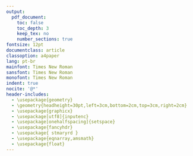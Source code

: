 ```yaml
---
output:
  pdf_document:
    toc: false
    toc_depth: 3
    keep_tex: no
    number_sections: true
fontsize: 12pt 
documentclass: article
classoption: a4paper
lang: pt-br
mainfont: Times New Roman
sansfont: Times New Roman
monofont: Times New Roman
indent: true
nocite: '@*'
header-includes:
  - \usepackage{geometry}
  - \geometry{headheight=30pt,left=3cm,bottom=2cm,top=3cm,right=2cm}
  - \usepackage{graphicx}
  - \usepackage[utf8]{inputenc}
  - \usepackage[onehalfspacing]{setspace}
  - \usepackage{fancyhdr}
  - \usepackage{ stmaryrd }
  - \usepackage{eqnarray,amsmath}
  - \usepackage{float}
---
```


\pagestyle{fancy}
\fancyhead[ROE]{\leftmark}
\fancyhead[LO]{}
\fancyfoot[C]{}
\fancyfoot[E]{}
\fancyfoot[RO]{\thepage}
\setlength{\parindent}{1.25cm} 
<!--\setlength{\parskip}{1.0em} -->


\newcommand{\regterm}{\beta_0+{\beta_1}x+\varepsilon}
\newcommand{\regest}{\beta_0+{\beta_1}x+\varepsilon}
\newcommand{\regesti}{\beta_0+{\beta_1}x_i+\varepsilon_i}
\newcommand{\regesp}{\beta_0+{\beta_1}x}
\newcommand{\regespi}{\beta_0+{\beta_1}x_i}
\newcommand{\regefiti}{\hat{\beta_0}+\hat{{\beta_1}x_i}}
\newcommand{\bz}{\beta_0}
\newcommand{\bzh}{\hat{\beta_0}}
\newcommand{\bum}{\beta_1}
\newcommand{\bumh}{\hat{\beta_1}}
\newcommand{\somat}{\sum_{i=1}^{n}}
\newcommand{\xbar}{\overline{x}}
\newcommand{\ybar}{\overline{y}}
\newcommand{\bh}{\hat{\beta}}

\newpage  

\begin{titlepage} 
\begin{center}
{\normalsize \bf UNIVERSIDADE ESTADUAL DE MARINGÁ         \\
        CENTRO DE CIÊNCIAS EXATAS                    \\
        CURSO DE ESTATÍSTICA                          \\

      

 }
 
\end{center} 

\vfill
\begin{center}
{\bf \Large AVALIAÇÃO DE MÉTODOS NÃO PARAMÉTRICOS PARA ESTIMAÇÃO DE MODELOS ADITIVOS }\\[1cm]
\end{center}

\vfill

\begin{center}
{\bf  \Large Marco Aurelio Valles Leal    }\\[1cm]
\end{center}

 

\vfill
 
   \hspace{.45\textwidth}
   \begin{minipage}{.5\textwidth}
     
   \end{minipage}


\vfill
\begin{center}
{\normalsize	 Maringá \\ \today }\\[0.2cm]
\end{center}
\end{titlepage}




\begin{titlepage} 

\begin{center}
{\bf  \Large MARCO AURELIO VALLES LEAL    }\\[1cm]
\end{center}

\vfill

\begin{center}
{\bf \Large AVALIAÇÃO DE MÉTODOS NÃO PARAMÉTRICOS PARA ESTIMAÇÃO DE MODELOS ADITIVOS}\\[1cm]
\end{center}


 

\vfill
 
   \hspace{.45\textwidth}
   \begin{minipage}{.5\textwidth}
    
       Trabalho de conclusão de curso apresentado como requisito parcial para a obtenção do título de bacharel em Estatística pela Universidade Estadual de Maringá. \\

Orientador: Dr. Willian  Luís de Oliveira

     
   \end{minipage}


\vfill
\begin{center}
{\normalsize	 Maringá \\ \today }\\[0.2cm]
\end{center}
\end{titlepage}